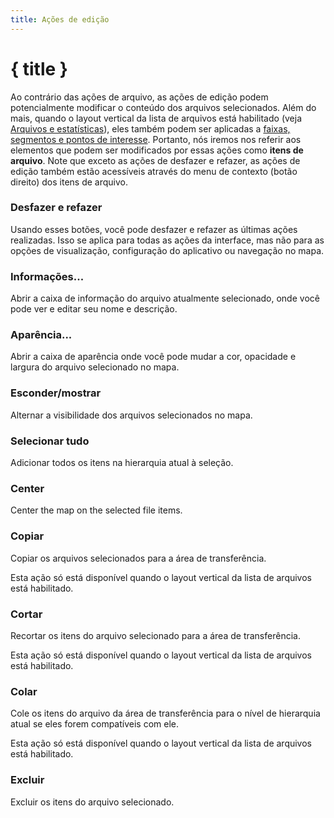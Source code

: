 ```yaml
---
title: Ações de edição
---
```


<script lang="ts">
</script>

# { title }

Ao contrário das ações de arquivo, as ações de edição podem potencialmente modificar o conteúdo dos arquivos selecionados.
Além do mais, quando o layout vertical da lista de arquivos está habilitado (veja [Arquivos e estatísticas](../files-and-stats)), eles também podem ser aplicadas a [faixas, segmentos e pontos de interesse](../gpx).
Portanto, nós iremos nos referir aos elementos que podem ser modificados por essas ações como **itens de arquivo**.
Note que exceto as ações de desfazer e refazer, as ações de edição também estão acessíveis através do menu de contexto (botão direito) dos itens de arquivo.

### <Undo2 size="16" class="inline-block" style="margin-bottom: 2px" /><Redo2 size="16" class="inline-block" style="margin-bottom: 2px" /> Desfazer e refazer

Usando esses botões, você pode desfazer e refazer as últimas ações realizadas.
Isso se aplica para todas as ações da interface, mas não para as opções de visualização, configuração do aplicativo ou navegação no mapa.

### <Info size="16" class="inline-block" style="margin-bottom: 2px" /> Informações...

Abrir a caixa de informação do arquivo atualmente selecionado, onde você pode ver e editar seu nome e descrição.

### <PaintBucket size="16" class="inline-block" style="margin-bottom: 2px" /> Aparência...

Abrir a caixa de aparência onde você pode mudar a cor, opacidade e largura do arquivo selecionado no mapa.

### <EyeOff size="16" class="inline-block" style="margin-bottom: 2px" /> Esconder/mostrar

Alternar a visibilidade dos arquivos selecionados no mapa.

### <FileStack size="16" class="inline-block" style="margin-bottom: 2px" /> Selecionar tudo

Adicionar todos os itens na hierarquia atual à seleção.

### <Maximize size="16" class="inline-block" style="margin-bottom: 2px" /> Center

Center the map on the selected file items.

### <ClipboardCopy size="16" class="inline-block" style="margin-bottom: 2px" /> Copiar

Copiar os arquivos selecionados para a área de transferência.

<DocsNote>

Esta ação só está disponível quando o layout vertical da lista de arquivos está habilitado.

</DocsNote>

### <Scissors size="16" class="inline-block" style="margin-bottom: 2px" /> Cortar

Recortar os itens do arquivo selecionado para a área de transferência.

<DocsNote>

Esta ação só está disponível quando o layout vertical da lista de arquivos está habilitado.

</DocsNote>

### <ClipboardPaste size="16" class="inline-block" style="margin-bottom: 2px" /> Colar

Cole os itens do arquivo da área de transferência para o nível de hierarquia atual se eles forem compatíveis com ele.

<DocsNote>

Esta ação só está disponível quando o layout vertical da lista de arquivos está habilitado.

</DocsNote>

### <Trash2 size="16" class="inline-block" style="margin-bottom: 2px" /> Excluir

Excluir os itens do arquivo selecionado.
